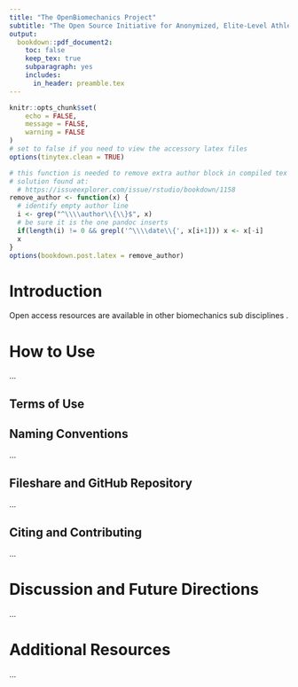 ```yaml
---
title: "The OpenBiomechanics Project"
subtitle: "The Open Source Initiative for Anonymized, Elite-Level Athletic Motion Capture Data"
output: 
  bookdown::pdf_document2:
    toc: false
    keep_tex: true
    subparagraph: yes
    includes:
      in_header: preamble.tex
---
```


```r
knitr::opts_chunk$set(
	echo = FALSE,
	message = FALSE,
	warning = FALSE
)
# set to false if you need to view the accessory latex files
options(tinytex.clean = TRUE)

# this function is needed to remove extra author block in compiled tex doc
# solution found at:
  # https://issueexplorer.com/issue/rstudio/bookdown/1158
remove_author <- function(x) {
  # identify empty author line
  i <- grep("^\\\\author\\{\\}$", x)
  # be sure it is the one pandoc inserts
  if(length(i) != 0 && grepl('^\\\\date\\{', x[i+1])) x <- x[-i]
  x
}
options(bookdown.post.latex = remove_author)
```

\pagenumbering{gobble}
\begin{center}
Keywords: open access, baseball, pitching
\end{center}

\bigskip
\bigskip
\begin{abstract}
\doublespacing
Interest in quantifying human movement, particularly in elite sport, increases with each passing year. However, analysis of sport biomechanics data has traditionally been restricted to academic laboratories and professional sport organizations. Public sport biomechanics resources would democratize access to human movement data and accelerate progress and innovation for the sport biomechanics field as a whole. In this paper, we introduce \href{www.openbiomechanics.org}{\textbf{\textit{The OpenBiomechanics Project}}}, an initiative started by \href{https://www.drivelinebaseball.com/research/}{\textbf{\textit{Driveline Baseball Research \& Development}}} to provide free, elite-level, research grade motion capture data to the general public for independent individual exploration and analysis. We begin by providing raw and processed data from a sample of 100 baseball pitchers. We then discuss future directions within baseball, expansion to other sports and athletic movements, and outline supporting documentation and additional resources.
\end{abstract}

\newpage
# Introduction

Open access resources are available in other biomechanics sub disciplines \cite{erdemir2016open}. 

# How to Use

...

## Terms of Use


## Naming Conventions

...

## Fileshare and GitHub Repository

...

## Citing and Contributing

...

# Discussion and Future Directions

...

# Additional Resources

...

<!----------------------------------------------------------References--->

\newpage
\singlespacing
\addcontentsline{toc}{section}{References}
\bibliographystyle{plain-custom}
\bibliography{openBiomech}